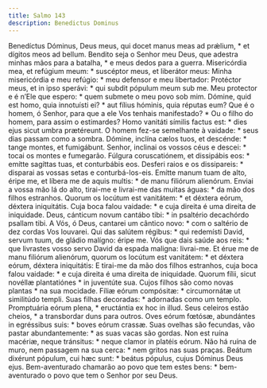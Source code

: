 ```yaml
---
title: Salmo 143
description: Benedictus Dominus
---
```


<div class="side-by-side not-content">
  <span>
    Benedíctus Dóminus, Deus meus, qui docet manus meas ad prǽlium, * et dígitos
    meos ad bellum.
  </span>
  <span>
    Bendito seja o Senhor meu Deus, que adestra minhas mãos para a batalha, * e
    meus dedos para a guerra.
  </span>
  <span>
    Misericórdia mea, et refúgium meum: * suscéptor meus, et liberátor meus:
  </span>
  <span>
    Minha misericórdia e meu refúgio: * meu defensor e meu libertador:
  </span>
  <span>
    Protéctor meus, et in ipso sperávi: * qui subdit pópulum meum sub me.
  </span>
  <span>
    Meu protector e é n’Ele que espero: * quem submete o meu povo sob mim.
  </span>
  <span>
    Dómine, quid est homo, quia innotuísti ei? * aut fílius hóminis, quia
    réputas eum?
  </span>
  <span>
    Que é o homem, ó Senhor, para que a ele Vos tenhais manifestado? * Ou o
    filho do homem, para assim o estimardes?
  </span>
  <span>
    Homo vanitáti símilis factus est: * dies ejus sicut umbra prætéreunt.
  </span>
  <span>
    O homem fez-se semelhante à vaidade: * seus dias passam como a sombra.
  </span>
  <span>
    Dómine, inclína cælos tuos, et descénde: * tange montes, et fumigábunt.
  </span>
  <span>
    Senhor, inclinai os vossos céus e descei: * tocai os montes e fumegarão.
  </span>
  <span>
    Fúlgura coruscatiónem, et dissipábis eos: * emítte sagíttas tuas, et
    conturbábis eos.
  </span>
  <span>
    Desferi raios e os dissipareis: * disparai as vossas setas e
    conturbá-los-eis.
  </span>
  <span>
    Emítte manum tuam de alto, éripe me, et líbera me de aquis multis: * de manu
    filiórum alienórum.
  </span>
  <span>
    Enviai a vossa mão lá do alto, tirai-me e livrai-me das muitas águas: * da
    mão dos filhos estranhos.
  </span>
  <span>
    Quorum os locútum est vanitátem: * et déxtera eórum, déxtera iniquitátis.
  </span>
  <span>
    Cuja boca falou vaidade: * e cuja direita é uma direita de iniquidade.
  </span>
  <span>
    Deus, cánticum novum cantábo tibi: * in psaltério decachórdo psallam tibi.
  </span>
  <span>
    A Vós, ó Deus, cantarei um cântico novo: * com o saltério de dez cordas Vos
    louvarei.
  </span>
  <span>
    Qui das salútem régibus: * qui redemísti David, servum tuum, de gládio
    malígno: éripe me.
  </span>
  <span>
    Vós que dais saúde aos reis: * que livrastes vosso servo David da espada
    maligna: livrai-me.
  </span>
  <span>
    Et érue me de manu filiórum alienórum, quorum os locútum est vanitátem: * et
    déxtera eórum, déxtera iniquitátis:
  </span>
  <span>
    E tirai-me da mão dos filhos estranhos, cuja boca falou vaidade: * e cuja
    direita é uma direita de iniquidade.
  </span>
  <span>
    Quorum fílii, sicut novéllæ plantatiónes * in juventúte sua.
  </span>
  <span>
    Cujos filhos são como novas plantas * na sua mocidade.
  </span>
  <span>
    Fíliæ eórum compósitæ: * circumornátæ ut similitúdo templi.
  </span>
  <span>
    Suas filhas decoradas: * adornadas como um templo.
  </span>
  <span>
    Promptuária eórum plena, * eructántia ex hoc in illud.
  </span>
  <span>
    Seus celeiros estão cheios, * a transbordar duns para outros.
  </span>
  <span>
    Oves eórum fœtósæ, abundántes in egréssibus suis: * boves eórum crassæ.
  </span>
  <span>
    Suas ovelhas são fecundas, vão pastar abundantemente: * as suas vacas são
    gordas.
  </span>
  <span>
    Non est ruína macériæ, neque tránsitus: * neque clamor in platéis eórum.
  </span>
  <span>
    Não há ruína de muro, nem passagem na sua cerca: * nem gritos nas suas
    praças.
  </span>
  <span>
    Beátum dixérunt pópulum, cui hæc sunt: * beátus pópulus, cujus Dóminus Deus
    ejus.
  </span>
  <span>
    Bem-aventurado chamarão ao povo que tem estes bens: * bem-aventurado o povo
    que tem o Senhor por seu Deus.
  </span>
</div>
